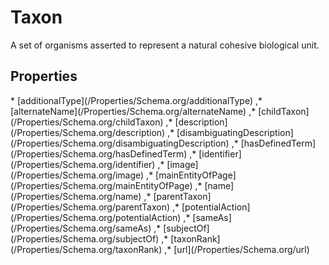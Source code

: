 # Taxon

A set of organisms asserted to represent a natural cohesive biological unit.

## Properties

<Grid>
* [additionalType](/Properties/Schema.org/additionalType)
,* [alternateName](/Properties/Schema.org/alternateName)
,* [childTaxon](/Properties/Schema.org/childTaxon)
,* [description](/Properties/Schema.org/description)
,* [disambiguatingDescription](/Properties/Schema.org/disambiguatingDescription)
,* [hasDefinedTerm](/Properties/Schema.org/hasDefinedTerm)
,* [identifier](/Properties/Schema.org/identifier)
,* [image](/Properties/Schema.org/image)
,* [mainEntityOfPage](/Properties/Schema.org/mainEntityOfPage)
,* [name](/Properties/Schema.org/name)
,* [parentTaxon](/Properties/Schema.org/parentTaxon)
,* [potentialAction](/Properties/Schema.org/potentialAction)
,* [sameAs](/Properties/Schema.org/sameAs)
,* [subjectOf](/Properties/Schema.org/subjectOf)
,* [taxonRank](/Properties/Schema.org/taxonRank)
,* [url](/Properties/Schema.org/url)

</Grid>

